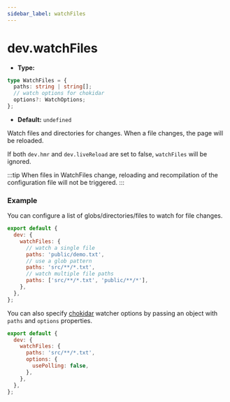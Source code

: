 ```yaml
---
sidebar_label: watchFiles
---
```


# dev.watchFiles

- **Type:**

```ts
type WatchFiles = {
  paths: string | string[];
  // watch options for chokidar
  options?: WatchOptions;
};
```

- **Default:** `undefined`

Watch files and directories for changes. When a file changes, the page will be reloaded.

If both `dev.hmr` and `dev.liveReload` are set to false, `watchFiles` will be ignored.

:::tip
When files in WatchFiles change, reloading and recompilation of the configuration file will not be triggered.
:::

### Example

You can configure a list of globs/directories/files to watch for file changes.

```js
export default {
  dev: {
    watchFiles: {
      // watch a single file
      paths: 'public/demo.txt',
      // use a glob pattern
      paths: 'src/**/*.txt',
      // watch multiple file paths
      paths: ['src/**/*.txt', 'public/**/*'],
    },
  },
};
```

You can also specify [chokidar](https://github.com/paulmillr/chokidar#api) watcher options by passing an object with `paths` and `options` properties.

```js
export default {
  dev: {
    watchFiles: {
      paths: 'src/**/*.txt',
      options: {
        usePolling: false,
      },
    },
  },
};
```
